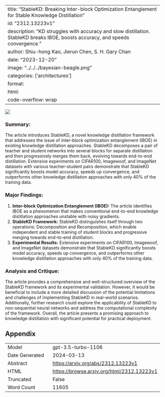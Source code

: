 
---
title: "StableKD: Breaking Inter-block Optimization Entanglement for Stable Knowledge Distillation"
id: "2312.13223v1"
description: "KD struggles with accuracy and slow distillation. StableKD breaks IBOE, boosts accuracy, and speeds convergence."
author: Shiu-hong Kao, Jierun Chen, S. H. Gary Chan
date: "2023-12-20"
image: "../../../bayesian-beagle.png"
categories: ['architectures']
format:
  html:
    code-overflow: wrap
---

![](../../../bayesian-beagle.png)

### **Summary:**
The article introduces StableKD, a novel knowledge distillation framework that addresses the issue of inter-block optimization entanglement (IBOE) in existing knowledge distillation approaches. StableKD decomposes a pair of teacher and student networks into several blocks for separate distillation and then progressively merges them back, evolving towards end-to-end distillation. Extensive experiments on CIFAR100, Imagewoof, and ImageNet datasets with various teacher-student pairs demonstrate that StableKD significantly boosts model accuracy, speeds up convergence, and outperforms other knowledge distillation approaches with only 40% of the training data.

### Major Findings:
1. **Inter-block Optimization Entanglement (IBOE):** The article identifies IBOE as a phenomenon that makes conventional end-to-end knowledge distillation approaches unstable with noisy gradients.
2. **StableKD Framework:** StableKD distinguishes itself through two operations: Decomposition and Recomposition, which enable independent and stable training of student blocks and progressive merging towards end-to-end distillation.
3. **Experimental Results:** Extensive experiments on CIFAR100, Imagewoof, and ImageNet datasets demonstrate that StableKD significantly boosts model accuracy, speeds up convergence, and outperforms other knowledge distillation approaches with only 40% of the training data.

### Analysis and Critique:
The article provides a comprehensive and well-structured overview of the StableKD framework and its experimental validation. However, it would be beneficial to include a more detailed discussion of the potential limitations and challenges of implementing StableKD in real-world scenarios. Additionally, further research could explore the applicability of StableKD to non-sequential neural networks and address the computational complexity of the framework. Overall, the article presents a promising approach to knowledge distillation with significant potential for practical deployment.

## Appendix

|          |          |
|----------|----------|
| Model     | gpt-3.5-turbo-1106       |
| Date Generated     | 2024-03-13       |
| Abstract | [https://arxiv.org/abs/2312.13223v1](https://arxiv.org/abs/2312.13223v1)        |
| HTML     | [https://browse.arxiv.org/html/2312.13223v1](https://browse.arxiv.org/html/2312.13223v1)       |
| Truncated       | False       |
| Word Count       | 11605       |